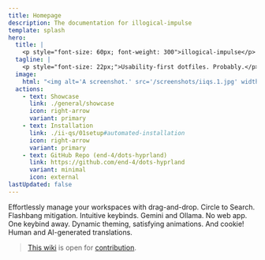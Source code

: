 ```yaml
---
title: Homepage
description: The documentation for illogical-impulse
template: splash
hero:
  title: |
    <p style="font-size: 60px; font-weight: 300">illogical-impulse</p>
  tagline: |
    <p style="font-size: 22px;">Usability-first dotfiles. Probably.</p>
  image:
    html: "<img alt='A screenshot.' src='/screenshots/iiqs.1.jpg' width='600' />"
  actions:
    - text: Showcase
      link: ./general/showcase
      icon: right-arrow
      variant: primary
    - text: Installation
      link: ./ii-qs/01setup#automated-installation
      icon: right-arrow
      variant: primary
    - text: GitHub Repo (end-4/dots-hyprland)
      link: https://github.com/end-4/dots-hyprland
      variant: minimal
      icon: external
lastUpdated: false
---
```



<CardGrid>
	<Card title="[‎ ‎ [‎ Window overview ‎] ‎ ‎]">
    Effortlessly manage your workspaces with drag-and-drop.
	</Card>
  <Card title="+//+ Quality of life +//+">
    Circle to Search. Flashbang mitigation. Intuitive keybinds.
	</Card>
	<Card title=">>× AI ×<<">
    Gemini and Ollama. No web app. One keybind away.
	</Card>
	<Card title="•• Material 3 Expressive ••">
    Dynamic theming, satisfying animations. And cookie!
	</Card>
  <Card title="~>< Speaks your language ><~">
    Human and AI-generated translations.
	</Card>
</CardGrid>

> [This wiki](https://github.com/end-4/dots-hyprland-wiki) is open for [contribution](https://ii.clsty.link/en/dev/doc-site-contrib).
